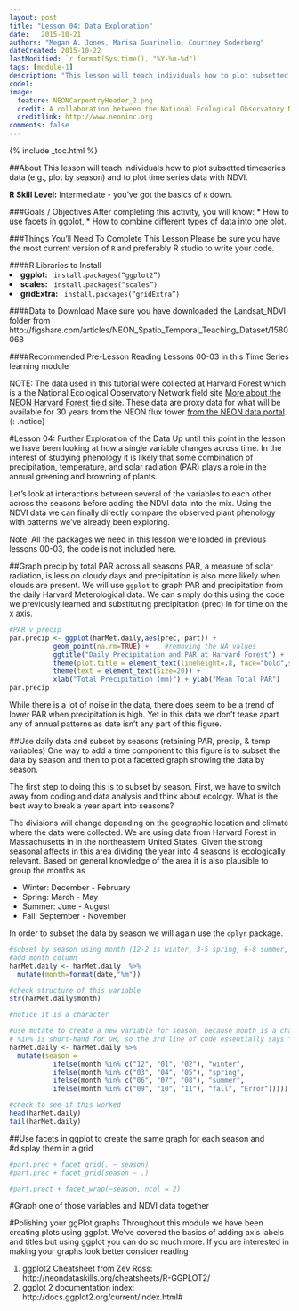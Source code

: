 ```yaml
---
layout: post
title: "Lesson 04: Data Exploration"
date:   2015-10-21
authors: "Megan A. Jones, Marisa Guarinello, Courtney Soderberg"
dateCreated: 2015-10-22
lastModified: `r format(Sys.time(), "%Y-%m-%d")`
tags: [module-1]
description: "This lesson will teach individuals how to plot subsetted timeseries data (e.g., plot by season) and to plot time series data with NDVI."
code1:
image:
  feature: NEONCarpentryHeader_2.png
  credit: A collaboration between the National Ecological Observatory Network (NEON) and Data Carpentry
  creditlink: http://www.neoninc.org
comments: false
---
```


{% include _toc.html %}


##About
This lesson will teach individuals how to plot subsetted timeseries data (e.g., plot by season) and to plot time series data with NDVI.

<div id="objectives" markdown="1">

**R Skill Level:** Intermediate - you've got the basics of `R` down.

###Goals / Objectives
After completing this activity, you will know:
 * How to use facets in ggplot,
 * How to combine different types of data into one plot.


###Things You'll Need To Complete This Lesson
Please be sure you have the most current version of `R` and preferably
R studio to write your code.

####R Libraries to Install
<li><strong>ggplot:</strong> <code> install.packages("ggplot2")</code></li>
<li><strong>scales:</strong> <code> install.packages("scales")</code></li>
<li><strong>gridExtra:</strong> <code> install.packages("gridExtra")</code></li>

####Data to Download
Make sure you have downloaded the Landsat_NDVI folder from
http://figshare.com/articles/NEON_Spatio_Temporal_Teaching_Dataset/1580068

####Recommended Pre-Lesson Reading
Lessons 00-03 in this Time Series learning module
</div>


NOTE: The data used in this tutorial were collected at Harvard Forest which is
a the National Ecological Observatory Network field site <a href="http://www.neoninc.org/science-design/field-sites/harvard-forest" target="_blank">
More about the NEON Harvard Forest field site</a>. These data are proxy data for what will be
available for 30 years from the NEON flux tower [from the NEON data portal](http://data.neoninc.org/ "NEON data").
{: .notice}

#Lesson 04: Further Exploration of the Data
Up until this point in the lesson we have been looking at how a single variable 
changes across time. In the interest of studying phenology it is likely that 
some combination of precipitation, temperature, and solar radiation (PAR) plays
a role in the annual greening and browning of plants.  

Let's look at interactions between several of the variables to each other across
the seasons before adding the NDVI data into the mix.  Using the NDVI data we
can finally directly compare the observed plant phenology with patterns we've 
already been exploring.  

Note: All the packages we need in this lesson were loaded in previous lessons 00-03,
the code is not included here.

##Graph precip by total PAR across all seasons
PAR, a measure of solar radiation, is less on cloudy days and precipitation is
also more likely when clouds are present.  We will use `ggplot` to graph PAR
and precipitation from the daily Harvard Meterological data.  We can simply do
this using the code we previously learned and substituting precipitation
(prec) in for time on the x axis.  
```r
#PAR v precip 
par.precip <- ggplot(harMet.daily,aes(prec, part)) +
           geom_point(na.rm=TRUE) +    #removing the NA values
           ggtitle("Daily Precipitation and PAR at Harvard Forest") +
           theme(plot.title = element_text(lineheight=.8, face="bold",size = 20)) +
           theme(text = element_text(size=20)) +
           xlab("Total Precipitation (mm)") + ylab("Mean Total PAR")
par.precip
```

While there is a lot of noise in the data, there does seem to be a trend of 
lower PAR when precipitation is high. Yet in this data we don't tease apart any 
of annual patterns as date isn't any part of this figure.  

##Use daily data and subset by seasons (retaining PAR, precip, & temp variables)
One way to add a time component to this figure is to subset the data by season 
and then to plot a facetted graph showing the data by season.  

The first step to doing this is to subset by season.  First, we have to switch 
away from coding and data analysis and think about ecology.  What is the best
way to break a year apart into seasons?  

The divisions will change depending on the geographic location and climate where the
data were collected.  We are using data from Harvard Forest in Massachusetts in
in the northeastern United States.  Given the strong seasonal affects in this 
area dividing the year into 4 seasons is ecologically relevant.  Based on
general knowledge of the area it is also plausible to group the months as 

 * Winter: December - February
 * Spring: March - May 
 * Summer: June - August
 * Fall: September - November 
 
In order to subset the data by season we will again use the `dplyr` package.

```r
#subset by season using month (12-2 is winter, 3-5 spring, 6-8 summer, 9-11 fall)
#add month column
harMet.daily <- harMet.daily  %>% 
  mutate(month=format(date,"%m"))

#check structure of this variable
str(harMet.daily$month)

#notice it is a character

#use mutate to create a new variable for season, because month is a character variable we need to put the month number in quotes in this formula
# %in% is short-hand for OR, so the 3rd line of code essentially says "If the month variable is equal to 12 or to 01 or to 02, set the season variable to winter.
harMet.daily <- harMet.daily %>% 
  mutate(season = 
           ifelse(month %in% c("12", "01", "02"), "winter",
           ifelse(month %in% c("03", "04", "05"), "spring",
           ifelse(month %in% c("06", "07", "08"), "summer",
           ifelse(month %in% c("09", "10", "11"), "fall", "Error")))))

#check to see if this worked
head(harMet.daily)
tail(harMet.daily)

```

##Use facets in ggplot to create the same graph for each season and
#display them in a grid
```r

#part.prec + facet_grid(. ~ season)
#part.prec + facet_grid(season ~ .)

#part.prect + facet_wrap(~season, ncol = 2)

```

#Graph one of those variables and NDVI data together


#Polishing your ggPlot graphs
Throughout this module we have been creating plots using ggplot.  We've covered
the basics of adding axis labels and titles but using ggplot you can do so much 
more.  If you are interested in making your graphs look better consider reading

1) ggplot2 Cheatsheet from Zev Ross:  http://neondataskills.org/cheatsheets/R-GGPLOT2/
2) ggplot 2 documentation index: http://docs.ggplot2.org/current/index.html#